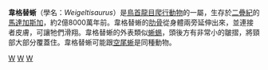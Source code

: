 {{Automatic taxobox
| taxon = Weigeltisaurus
|image=Weigeltisaurus jaekeli.jpg
|image_caption=化石
| status = fossil
| fossil_range = [[二疊紀|二疊紀]]
| authority = Weigelt, 1930
| subdivision_ranks = [[種|種]]
| subdivision = 
*'''韋格替蜥 ''W. jaekeli''''' <br><small>Weigelt, 1930 ([[模式種|模式種]])</small>
|synonyms=
*''Palaeochamaeleo jaekeli''<br><small> Weigelt, 1930 </small>
*''Gracilisaurus ottoi''<br><small> Weigelt, 1930 </small>
*''Coelurosauravus jaekeli''<br><small> – Evans and Haubold, 1987 </small>
}}

'''韋格替蜥'''（學名：''Weigeltisaurus''）是[[鳥首龍目|鳥首龍目]][[爬行動物|爬行動物]]的一屬，生存於[[二疊紀|二疊紀]]的[[馬達加斯加|馬達加斯加]]，約2億8000萬年前。韋格替蜥的[[肋骨|肋骨]]從身體兩旁延伸出來，並連接者皮膚，可讓牠們滑翔。韋格替蜥的外表類似[[蜥蜴|蜥蜴]]，頭後方有非常小的皺摺，將頸部大部分覆蓋住。韋格替蜥可能跟[[空尾蜥|空尾蜥]]是同種動物。
{{真爬行動物|N.}}
{{taxonbar}}
[[Category:二疊紀爬行動物|W]]
[[Category:鳥首龍目|W]]
[[Category:1930年描述的动物|W]]

{{Paleo-reptile-stub}}